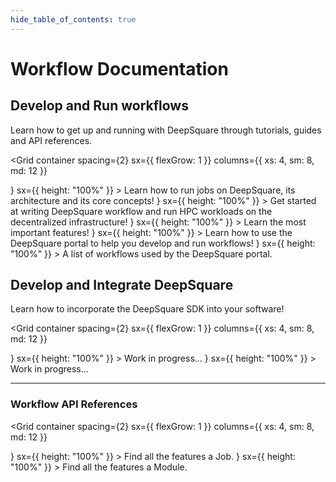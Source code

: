 ```yaml
---
hide_table_of_contents: true
---
```


# Workflow Documentation


## Develop and Run workflows

Learn how to get up and running with DeepSquare through tutorials, guides and API references.

<Grid
  container
  spacing={2}
  sx={{ flexGrow: 1 }}
  columns={{ xs: 4, sm: 8, md: 12 }}
>
  <Grid xs={6}>
    <DocCard
      title="Learn"
      href="/workflow/learn/introduction"
      startDecorator={<SchoolIcon />}
      sx={{ height: "100%" }}
    >
      Learn how to run jobs on DeepSquare, its architecture and its core
      concepts!
    </DocCard>
  </Grid>
  <Grid xs={6}>
    <DocCard
      title="Getting Started"
      href="/workflow/getting-started/introduction"
      startDecorator={<DirectionsRunIcon />}
      sx={{ height: "100%" }}
    >
      Get started at writing DeepSquare workflow and run HPC workloads on the
      decentralized infrastructure!
    </DocCard>
  </Grid>
  <Grid xs={6}>
    <DocCard
      title="Guides"
      href="/workflow/guides/overview"
      startDecorator={<LibraryBooksIcon />}
      sx={{ height: "100%" }}
    >
      Learn the most important features!
    </DocCard>
  </Grid>
  <Grid xs={6}>
    <DocCard
      title="DeepSquare Portal"
      href="/workflow/deepsquare-portal/introduction"
      startDecorator={<VideoLabelIcon />}
      sx={{ height: "100%" }}
    >
      Learn how to use the DeepSquare portal to help you develop and run
      workflows!
    </DocCard>
  </Grid>
  <Grid xs={6}>
    <DocCard
      title="Samples"
      href="/workflow/samples/overview"
      startDecorator={<StarIcon />}
      sx={{ height: "100%" }}
    >
      A list of workflows used by the DeepSquare portal.
    </DocCard>
  </Grid>
</Grid>

## Develop and Integrate DeepSquare

Learn how to incorporate the DeepSquare SDK into your software!

<Grid
  container
  spacing={2}
  sx={{ flexGrow: 1 }}
  columns={{ xs: 4, sm: 8, md: 12 }}
>
  <Grid xs={3}>
    <DocCard
      title="JavaScript"
      href="/workflow/client-development/overview"
      startDecorator={
        <JavaScriptLogo style={{ height: "1em", width: "1em" }} />
      }
      sx={{ height: "100%" }}
    >
      Work in progress...
    </DocCard>
  </Grid>
  <Grid xs={3}>
    <DocCard
      title="Go"
      href="/workflow/client-development/overview"
      startDecorator={<GoLogo style={{ height: "1em", width: "1em" }} />}
      sx={{ height: "100%" }}
    >
      Work in progress...
    </DocCard>
  </Grid>
</Grid>

---

### Workflow API References

<Grid
  container
  spacing={2}
  sx={{ flexGrow: 1 }}
  columns={{ xs: 4, sm: 8, md: 12 }}
>
  <Grid xs={6}>
    <DocCard
      title="Job Reference"
      href="/workflow/workflow-api-reference/job"
      startDecorator={<WorkIcon />}
      sx={{ height: "100%" }}
    >
      Find all the features a Job.
    </DocCard>
  </Grid>
  <Grid xs={6}>
    <DocCard
      title="Module Reference"
      href="/workflow/workflow-api-reference/module"
      startDecorator={<RadioButtonCheckedIcon />}
      sx={{ height: "100%" }}
    >
      Find all the features a Module.
    </DocCard>
  </Grid>
</Grid>
